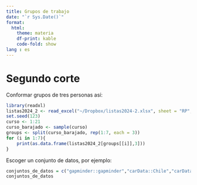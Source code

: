 ```yaml
---
title: Grupos de trabajo
date: "`r Sys.Date()`"
format:
  html:
    theme: materia
    df-print: kable
    code-fold: show
lang : es
---
```


# Segundo corte  

Conformar grupos de tres personas así:

```r
library(readxl)
listas2024_2 <- read_excel("~/Dropbox/listas2024-2.xlsx", sheet = "RP", range = "A1:C22")
set.seed(123)
curso <- 1:21
curso_barajado <- sample(curso)
groups <- split(curso_barajado, rep(1:7, each = 3))
for (i in 1:7){
    print(as.data.frame(listas2024_2[groups[[i]],3]))
}
```


Escoger un conjunto de datos, por ejemplo:

```r
conjuntos_de_datos = c("gapminder::gapminder","carData::Chile","carData::Arrests")
conjuntos_de_datos
```